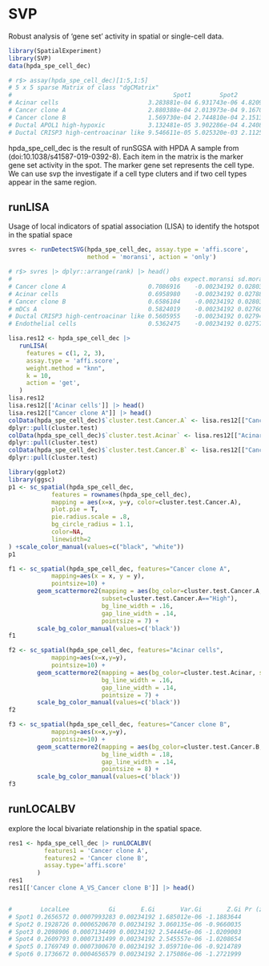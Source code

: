 # SVP
Robust analysis of 'gene set' activity in spatial or single-cell data.

```r
library(SpatialExperiment)
library(SVP)
data(hpda_spe_cell_dec)

# r$> assay(hpda_spe_cell_dec)[1:5,1:5]
# 5 x 5 sparse Matrix of class "dgCMatrix"
#                                             Spot1        Spot2        Spot3        Spot4        Spot5
# Acinar cells                         3.283881e-04 6.931743e-06 4.820951e-05 1.882577e-03 9.269843e-04
# Cancer clone A                       2.880388e-04 2.013973e-04 9.167013e-05 9.642225e-05 6.704812e-05
# Cancer clone B                       1.569730e-04 2.744810e-04 2.151324e-04 1.502651e-05 4.283322e-06
# Ductal APOL1 high-hypoxic            3.132481e-05 3.902286e-04 4.240874e-05 3.140970e-06 1.464118e-04
# Ductal CRISP3 high-centroacinar like 9.546611e-05 5.025320e-03 2.112512e-03 1.140155e-03 3.873088e-03
```

hpda_spe_cell_dec is the result of runSGSA with HPDA A sample from (doi:10.1038/s41587-019-0392-8). 
Each item in the matrix is the marker gene set activity in the spot. The marker gene set represents the cell type.
We can use svp the investigate if a cell type cluters and if two cell types appear in the same region.

## runLISA
Usage of local indicators of spatial association (LISA) to identify the hotspot in the spatial space
```r
svres <- runDetectSVG(hpda_spe_cell_dec, assay.type = 'affi.score', 
                      method = 'moransi', action = 'only') 

# r$> svres |> dplyr::arrange(rank) |> head()
#                                            obs expect.moransi sd.moransi Z.moransi        pvalue          padj rank
# Cancer clone A                       0.7086916    -0.00234192 0.02803920  25.35855 3.616015e-142 7.232030e-141    1
# Acinar cells                         0.6958980    -0.00234192 0.02788076  25.04379 1.020141e-138 1.020141e-137    2
# Cancer clone B                       0.6586104    -0.00234192 0.02803039  23.57985 3.102650e-123 2.068434e-122    3
# mDCs A                               0.5824019    -0.00234192 0.02760394  21.18334 6.801396e-100  3.400698e-99    4
# Ductal CRISP3 high-centroacinar like 0.5605955    -0.00234192 0.02794187  20.14673  1.437344e-90  5.749375e-90    5
# Endothelial cells                    0.5362475    -0.00234192 0.02757573  19.53128  2.976221e-85  9.920735e-85    6
```


```r
lisa.res12 <- hpda_spe_cell_dec |>
   runLISA(
     features = c(1, 2, 3), 
     assay.type = 'affi.score',
     weight.method = "knn",
     k = 10,
     action = 'get',
   )
lisa.res12
lisa.res12[['Acinar cells']] |> head()
lisa.res12[["Cancer clone A"]] |> head()
colData(hpda_spe_cell_dec)$`cluster.test.Cancer.A` <- lisa.res12[["Cancer clone A"]] |>
dplyr::pull(cluster.test)
colData(hpda_spe_cell_dec)$`cluster.test.Acinar` <- lisa.res12[["Acinar cells"]] |>
dplyr::pull(cluster.test)
colData(hpda_spe_cell_dec)$`cluster.test.Cancer.B` <- lisa.res12[["Cancer clone B"]] |>
dplyr::pull(cluster.test)
```

```r
library(ggplot2)
library(ggsc)
p1 <- sc_spatial(hpda_spe_cell_dec,
            features = rownames(hpda_spe_cell_dec),
            mapping = aes(x=x, y=y, color=cluster.test.Cancer.A),
            plot.pie = T,
            pie.radius.scale = .8,
            bg_circle_radius = 1.1,
            color=NA,
            linewidth=2
) +scale_color_manual(values=c("black", "white"))
p1
```


```r
f1 <- sc_spatial(hpda_spe_cell_dec, features="Cancer clone A",
            mapping=aes(x = x, y = y),
            pointsize=10) + 
        geom_scattermore2(mapping = aes(bg_color=cluster.test.Cancer.A, 
                          subset=cluster.test.Cancer.A=="High"),
                          bg_line_width = .16,
                          gap_line_width = .14,
                          pointsize = 7) +
        scale_bg_color_manual(values=c('black'))
f1
```


```r

f2 <- sc_spatial(hpda_spe_cell_dec, features="Acinar cells",
            mapping=aes(x=x,y=y),
            pointsize=10) +
        geom_scattermore2(mapping = aes(bg_color=cluster.test.Acinar, subset=cluster.test.Acinar=="High"),
                          bg_line_width = .16,
                          gap_line_width = .14,
                          pointsize = 7) +
        scale_bg_color_manual(values=c('black'))
f2
```



```r
f3 <- sc_spatial(hpda_spe_cell_dec, features="Cancer clone B",
            mapping=aes(x=x,y=y),
            pointsize=10) +
        geom_scattermore2(mapping = aes(bg_color=cluster.test.Cancer.B, subset=cluster.test.Cancer.B=="High"),
                          bg_line_width = .18,
                          gap_line_width = .14,
                          pointsize = 8) +
        scale_bg_color_manual(values=c('black'))
f3
```


## runLOCALBV
explore the local bivariate relationship in the spatial space.
```r
res1 <- hpda_spe_cell_dec |> runLOCALBV(
          features1 = 'Cancer clone A', 
          features2 = 'Cancer clone B', 
          assay.type='affi.score'
        )
res1
res1[['Cancer clone A_VS_Cancer clone B']] |> head()


#        LocalLee           Gi       E.Gi       Var.Gi       Z.Gi Pr (z > E(Gi)) cluster.no.test cluster.test
# Spot1 0.2656572 0.0007993283 0.00234192 1.685012e-06 -1.1883644      0.8826551             Low       NoSign
# Spot2 0.1928726 0.0006520670 0.00234192 3.060135e-06 -0.9660035      0.8329788             Low       NoSign
# Spot3 0.2098906 0.0007134499 0.00234192 2.544445e-06 -1.0209003      0.8463492             Low       NoSign
# Spot4 0.2609793 0.0007131499 0.00234192 2.545557e-06 -1.0208654      0.8463409             Low       NoSign
# Spot5 0.1769749 0.0007300670 0.00234192 3.059710e-06 -0.9214789      0.8215998             Low       NoSign
# Spot6 0.1736672 0.0004656579 0.00234192 2.175086e-06 -1.2721999      0.8983489             Low       NoSign
```